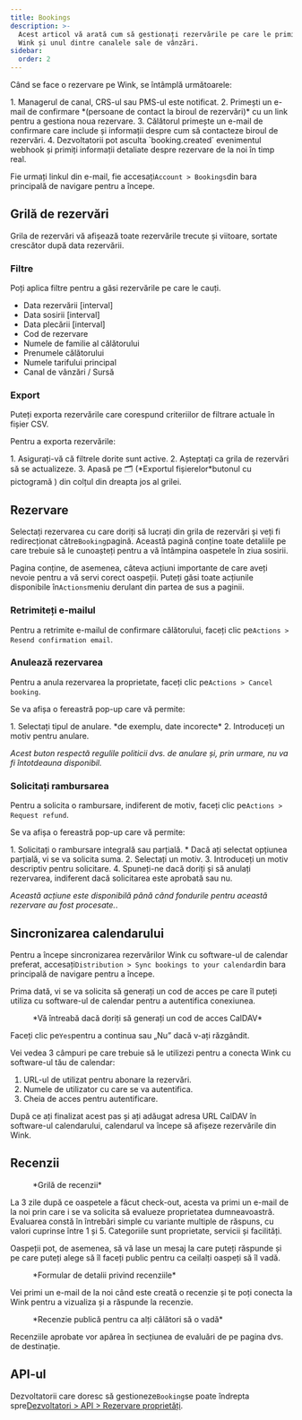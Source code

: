 ```yaml
---
title: Bookings
description: >-
  Acest articol vă arată cum să gestionați rezervările pe care le primiți prin
  Wink și unul dintre canalele sale de vânzări.
sidebar:
  order: 2
---
```


Când se face o rezervare pe Wink, se întâmplă următoarele:

<Steps>
  1. Managerul de canal, CRS-ul sau PMS-ul este notificat.
  2. Primești un e-mail de confirmare *(persoane de contact la biroul de rezervări)* cu un link pentru a gestiona noua rezervare.
  3. Călătorul primește un e-mail de confirmare care include și informații despre cum să contacteze biroul de rezervări.
  4. Dezvoltatorii pot asculta `booking.created` evenimentul webhook și primiți informații detaliate despre rezervare de la noi în timp real.
</Steps>


Fie urmați linkul din e-mail, fie accesați`Account > Bookings`din bara principală de navigare pentru a începe.

## Grilă de rezervări

Grila de rezervări vă afișează toate rezervările trecute și viitoare, sortate crescător după data rezervării.

### Filtre

Poți aplica filtre pentru a găsi rezervările pe care le cauți.

* Data rezervării \[interval]
* Data sosirii \[interval]
* Data plecării \[interval]
* Cod de rezervare
* Numele de familie al călătorului
* Prenumele călătorului
* Numele tarifului principal
* Canal de vânzări / Sursă

### Export

Puteți exporta rezervările care corespund criteriilor de filtrare actuale în fișier CSV.

Pentru a exporta rezervările:

<Steps>
  1. Asigurați-vă că filtrele dorite sunt active.
  2. Așteptați ca grila de rezervări să se actualizeze.
  3. Apasă pe 🗂️ (*Exportul fișierelor*butonul cu pictogramă ) din colțul din dreapta jos al grilei.
</Steps>


## Rezervare

Selectați rezervarea cu care doriți să lucrați din grila de rezervări și veți fi redirecționat către`Booking`pagină.
Această pagină conține toate detaliile pe care trebuie să le cunoașteți pentru a vă întâmpina oaspetele în ziua sosirii.

Pagina conține, de asemenea, câteva acțiuni importante de care aveți nevoie pentru a vă servi corect oaspeții. Puteți găsi toate acțiunile disponibile în`Actions`meniu derulant din partea de sus a paginii.

### Retrimiteți e-mailul

Pentru a retrimite e-mailul de confirmare călătorului, faceți clic pe`Actions > Resend confirmation email`.

### Anulează rezervarea

Pentru a anula rezervarea la proprietate, faceți clic pe`Actions > Cancel booking`.

Se va afișa o fereastră pop-up care vă permite:

<Steps>
  1. Selectați tipul de anulare. *de exemplu, date incorecte*
  2. Introduceți un motiv pentru anulare.
</Steps>


*Acest buton respectă regulile politicii dvs. de anulare și, prin urmare, nu va fi întotdeauna disponibil.*

### Solicitați rambursarea

Pentru a solicita o rambursare, indiferent de motiv, faceți clic pe`Actions > Request refund`.

Se va afișa o fereastră pop-up care vă permite:

<Steps>
  1. Solicitați o rambursare integrală sau parțială.
     * Dacă ați selectat opțiunea parțială, vi se va solicita suma.
  2. Selectați un motiv.
  3. Introduceți un motiv descriptiv pentru solicitare.
  4. Spuneți-ne dacă doriți și să anulați rezervarea, indiferent dacă solicitarea este aprobată sau nu.
</Steps>


*Această acțiune este disponibilă până când fondurile pentru această rezervare au fost procesate.*.

## Sincronizarea calendarului

Pentru a începe sincronizarea rezervărilor Wink cu software-ul de calendar preferat, accesați`Distribution > Sync bookings to your calendar`din bara principală de navigare pentru a începe.

Prima dată, vi se va solicita să generați un cod de acces pe care îl puteți utiliza cu software-ul de calendar pentru a autentifica conexiunea.

<figure>
  <CloudinaryImage width="350" height="188" resize="scale" quality="best" alt="Generați codul de acces" src="academy/caldav-pass-code" errorImage="noimage_opaque_nyrtl0.png" />

  <figcaption>*Vă întreabă dacă doriți să generați un cod de acces CalDAV*</figcaption>
</figure>


Faceți clic pe`Yes`pentru a continua sau „Nu” dacă v-ați răzgândit.

Vei vedea 3 câmpuri pe care trebuie să le utilizezi pentru a conecta Wink cu software-ul tău de calendar:

1. URL-ul de utilizat pentru abonare la rezervări.
2. Numele de utilizator cu care se va autentifica.
3. Cheia de acces pentru autentificare.

După ce ați finalizat acest pas și ați adăugat adresa URL CalDAV în software-ul calendarului, calendarul va începe să afișeze rezervările din Wink.

## Recenzii

<figure>
  <CloudinaryImage width="700" height="151" resize="scale" quality="best" alt="Grilă de revizuire" src="academy/reviews" errorImage="noimage_opaque_nyrtl0.png" />

  <figcaption>*Grilă de recenzii*</figcaption>
</figure>


La 3 zile după ce oaspetele a făcut check-out, acesta va primi un e-mail de la noi prin care i se va solicita să evalueze proprietatea dumneavoastră.
Evaluarea constă în întrebări simple cu variante multiple de răspuns, cu valori cuprinse între 1 și 5. Categoriile sunt proprietate, servicii și facilități.

Oaspeții pot, de asemenea, să vă lase un mesaj la care puteți răspunde și pe care puteți alege să îl faceți public pentru ca ceilalți oaspeți să îl vadă.

<figure>
  <CloudinaryImage width="700" height="421" resize="scale" quality="best" alt="Aprobați recenzia" src="academy/review-details" errorImage="noimage_opaque_nyrtl0.png" />

  <figcaption>*Formular de detalii privind recenziile*</figcaption>
</figure>


Vei primi un e-mail de la noi când este creată o recenzie și te poți conecta la Wink pentru a vizualiza și a răspunde la recenzie.

<figure>
  <CloudinaryImage width="350" height="355" resize="scale" quality="best" alt="Revizuire publică" src="academy/public-review" errorImage="noimage_opaque_nyrtl0.png" />

  <figcaption>*Recenzie publică pentru ca alți călători să o vadă*</figcaption>
</figure>


Recenziile aprobate vor apărea în secțiunea de evaluări de pe pagina dvs. de destinație.

## API-ul

Dezvoltatorii care doresc să gestioneze`Booking`se poate îndrepta spre[Dezvoltatori > API > Rezervare proprietăți](/developers/apis/#property-booking-api).

